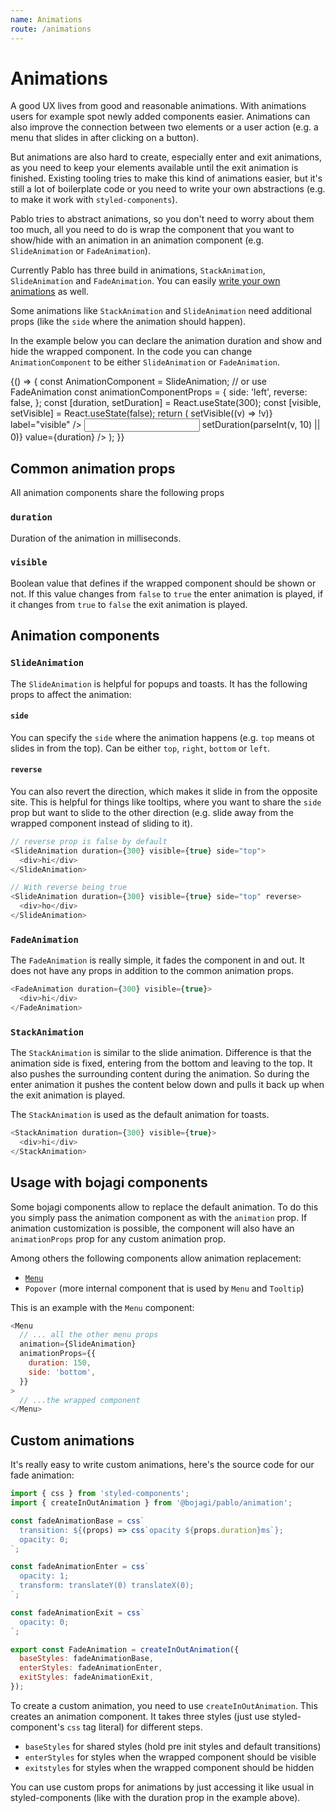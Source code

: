 ```yaml
---
name: Animations
route: /animations
---
```



# Animations

A good UX lives from good and reasonable animations. With animations users for example spot newly added
components easier. Animations can also improve the connection between two elements or a user action 
(e.g. a menu that slides in after clicking on a button).

But animations are also hard to create, especially enter and exit animations, as you need to keep your elements
available until the exit animation is finished. Existing tooling tries to make this kind of animations easier,
but it's still a lot of boilerplate code or you need to write your own abstractions 
(e.g. to make it work with `styled-components`).

Pablo tries to abstract animations, so you don't need to worry about them too much, all you need to do is wrap
the component that you want to show/hide with an animation in an animation component 
(e.g. `SlideAnimation` or `FadeAnimation`).

Currently Pablo has three build in animations, `StackAnimation`, `SlideAnimation` and `FadeAnimation`. You
can easily [write your own animations](#custom-animations) as well.

Some animations like `StackAnimation` and `SlideAnimation` need additional props (like the `side` where the animation
should happen).

In the example below you can declare the animation duration and show and hide the wrapped component.
In the code you can change `AnimationComponent` to be either `SlideAnimation` or `FadeAnimation`.

<Playground>
  {() => {
    const AnimationComponent = SlideAnimation; // or use FadeAnimation
    const animationComponentProps = {
      side: 'left',
      reverse: false,
    };
    const [duration, setDuration] = React.useState(300);
    const [visible, setVisible] = React.useState(false);
    return (
      <Flex
        alignItems="stretch"
        height={400}
      >
        <Flex justifyContent="center" alignItems="center" flexGrow={1} flexBasis={0}>
          <Box mb={4}>
            <Checkbox
              mb={1}
              checked={visible}
              onChange={() => setVisible((v) => !v)}
              label="visible"
            />
            <Input
              label="Duration"
              mb={1}
              onChange={(v) => setDuration(parseInt(v, 10) || 0)}
              value={duration}
            />
          </Box>
        </Flex>
        <Box
          display="flex"
          justifyContent="center"
          alignItems="center"
          flexGrow={1}
          flexShrink={0}
          flexBasis={0}
          bgColor="gray.50"
        >
          <Box maxWidth={400} height={200}>
            <AnimationComponent duration={duration} visible={visible} {...animationComponentProps}>
              <Card>
                <Title>I am animated</Title>
              </Card>
            </AnimationComponent>
          </Box>
        </Box>
      </Flex>
    );
  }}
</Playground>

## Common animation props

All animation components share the following props

### `duration`
Duration of the animation in milliseconds.

### `visible`
Boolean value that defines if the wrapped component should be shown or not. If this value changes from `false` to `true`
the enter animation is played, if it changes from `true` to `false` the exit animation is played.

## Animation components

### `SlideAnimation`

The `SlideAnimation` is helpful for popups and toasts. It has the following props to affect the animation:

#### `side`
You can specify the `side` where the animation happens  (e.g. `top` means ot slides in from the top). 
Can be either `top`, `right`, `bottom` or `left`.

#### `reverse`

You can also revert the direction, which makes it slide in from the opposite site.
This is helpful for things like tooltips, where you want to share the `side` prop but want to slide to the other direction 
(e.g. slide away from the wrapped component instead of sliding to it).

```js
// reverse prop is false by default
<SlideAnimation duration={300} visible={true} side="top">
  <div>hi</div>
</SlideAnimation>

// With reverse being true
<SlideAnimation duration={300} visible={true} side="top" reverse>
  <div>ho</div>
</SlideAnimation>  
```

### `FadeAnimation`

The `FadeAnimation` is really simple, it fades the component in and out. It does not have any props in addition to the
common animation props.

```js
<FadeAnimation duration={300} visible={true}>
  <div>hi</div>
</FadeAnimation>
```

### `StackAnimation`

The `StackAnimation` is similar to the slide animation. Difference is that the animation side is fixed, entering from 
the bottom and leaving to the top. It also pushes the surrounding content during the animation. So during the enter
animation it pushes the content below down and pulls it back up when the exit animation is played.

The `StackAnimation` is used as the default animation for toasts.

```js
<StackAnimation duration={300} visible={true}>
  <div>hi</div>
</StackAnimation>
```

## Usage with bojagi components

Some bojagi components allow to replace the default animation. To do this you simply pass the animation component
as with the `animation` prop. If animation customization is possible, the component will also have an `animationProps`
prop for any custom animation prop.

Among others the following components allow animation replacement:

* [`Menu`](/menu)
* `Popover` (more internal component that is used by `Menu` and `Tooltip`)

This is an example with the `Menu` component:

```js
<Menu
  // ... all the other menu props
  animation={SlideAnimation}
  animationProps={{
    duration: 150,
    side: 'bottom',
  }}
>
  // ...the wrapped component
</Menu>
```

## Custom animations

It's really easy to write custom animations, here's the source code for our fade animation:

```js
import { css } from 'styled-components';
import { createInOutAnimation } from '@bojagi/pablo/animation';

const fadeAnimationBase = css`
  transition: ${(props) => css`opacity ${props.duration}ms`};
  opacity: 0;
`;

const fadeAnimationEnter = css`
  opacity: 1;
  transform: translateY(0) translateX(0);
`;

const fadeAnimationExit = css`
  opacity: 0;
`;

export const FadeAnimation = createInOutAnimation({
  baseStyles: fadeAnimationBase,
  enterStyles: fadeAnimationEnter,
  exitStyles: fadeAnimationExit,
});
```

To create a custom animation, you need to use `createInOutAnimation`. This creates an animation component.
It takes three styles (just use styled-component's `css` tag literal) for different steps.

*  `baseStyles` for shared styles (hold pre init styles and default transitions)
* `enterStyles` for styles when the wrapped component should be visible
* `exitstyles` for styles when the wrapped component should be hidden

You can use custom props for animations by just accessing it like usual in styled-components (like with the duration
prop in the example above).
